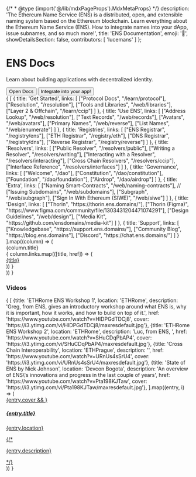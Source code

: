 {/* * @type {import('@/lib/mdxPageProps').MdxMetaProps} */}
    description: 'The Ethereum Name Service (ENS) is a distributed, open, and extensible naming system based on the Ethereum blockchain. Learn everything about the Ethereum Name Service (ENS). How to integrate names into your dApp, issue subnames, and so much more!',
    title: 'ENS Documentation',
    emoji: '👋',
    showDetailsSection: false,
    contributors: [
        'lucemans'
    ]
};

<div className="bg-ens-light-background-secondary dark:bg-ens-dark-background-secondary">
<div className="max-w-5xl mx-auto space-y-4 py-16 px-4 sm:px-6">

<h1>ENS Docs</h1>

<p>Learn about building applications with decentralized identity.</p>

<div className="flex gap-3 flex-col sm:flex-row">
    <Button href="/learn/protocol">Open Docs</Button>
    <Button variant="secondary" href="/web/quickstart">Integrate into your app!</Button>
</div>
</div>
</div>

<div className="max-w-5xl !mx-auto space-y-6 pt-6 px-4 sm:px-6 w-full">
<div className="grid grid-cols-2 lg:grid-cols-4 gap-6">
    {
        [
            {
                title: 'Get Started',
                links: [
                    ["Protocol Docs", "/learn/protocol"],
                    ["Resolution", "/resolution"],
                    ["Tools and Libraries", "/web/libraries"],
                    ["Layer 2 & Offchain", "/learn/ccip"]
                ]
            },
            {
                title: 'Use ENS',
                links: [
                    ["Address Lookup", "/web/resolution"],
                    ["Text Records", "/web/records"],
                    ["Avatars", "/web/avatars"],
                    ["Primary Names", "/web/reverse"],
                    ["List Names", "/web/enumerate"]
                ]
            },
            {
                title: 'Registries',
                links: [
                    ["ENS Registrar", "/registry/ens"],
                    ["ETH Registrar", "/registry/eth"],
                    ["DNS Registrar", "/registry/dns"],
                    ["Reverse Registrar", "/registry/reverse"]
                ]
            },
            {
                title: 'Resolvers',
                links: [
                    ["Public Resolver", "/resolvers/public"],
                    ["Writing a Resolver", "/resolvers/writing"],
                    ["Interacting with a Resolver", "/resolvers/interacting"],
                    ["Cross Chain Resolvers", "/resolvers/ccip"],
                    ["Interface Reference", "/resolvers/interfaces"]
                ]
            },
            {
                title: 'Governance',
                links: [
                    ["Welcome", "/dao"],
                    ["Constitution", "/dao/constitution"],
                    ["Foundation", "/dao/foundation"],
                    ["Airdrop", "/dao/airdrop"]
                ]
            },
            {
                title: 'Extra',
                links: [
                    ["Naming Smart-Contracts", "/web/naming-contracts"],
                    // ["Issuing Subdomains", "/web/subdomains"],
                    ["Subgraph", "/web/subgraph"],
                    ["Sign In With Ethereum (SIWE)", "/web/siwe"]
                ]
            },
            {
                title: 'Design',
                links: [
                    ["Thorin", "https://thorin.ens.domains/"],
                    ["Thorin (Figma)", "https://www.figma.com/community/file/1303431204471074291"],
                    ["Design Guidelines", "/web/design"],
                    ["Media Kit", "https://github.com/ensdomains/media-kit"]
                ]
            },
            {
                title: 'Support',
                links: [
                    ["Knowledgebase", "https://support.ens.domains/"],
                    ["Community Blog", "https://blog.ens.domains"],
                    ["Discord", "https://chat.ens.domains/"]
                ]
            }
        ].map((column) => (
            <div>
                <div className="font-bold">{column.title}</div>
                {
                    column.links.map(([title, href]) => (
                        <div className="flex items-center gap-3">
                            <a href={href}>{title}</a>
                        </div>
                    ))
                }
            </div>
        ))
    }
</div>

<h3 className="pt-4">Videos</h3>
<div className="w-full gap-4 pb-4 mt-0 grid grid-cols-1 sm:grid-cols-2 lg:grid-cols-4 not-prose">
    {
        [
            {title: 'ETHRome ENS Workshop 1', location: 'ETHRome', description: 'Greg, from ENS, gives an introductory workshop around what ENS is, why it is important, how it works, and how to build on top of it.', href: 'https://www.youtube.com/watch?v=HIDPGdTDCj8', cover: 'https://i3.ytimg.com/vi/HIDPGdTDCj8/maxresdefault.jpg'},
            {title: 'ETHRome ENS Workshop 2', location: 'ETHRome', description: 'Luc, from ENS, ', href: 'https://www.youtube.com/watch?v=SHuCDqPbAP4', cover: 'https://i3.ytimg.com/vi/SHuCDqPbAP4/maxresdefault.jpg'},
            {title: 'Cross Chain Interoperability', location: 'ETHPrague', description: '', href: 'https://www.youtube.com/watch?v=URnUs4sSrU4', cover: 'https://i3.ytimg.com/vi/URnUs4sSrU4/maxresdefault.jpg'},
            {title: 'State of ENS by Nick Johnson', location: 'Devcon Bogota', description: 'An overview of ENS\'s innovations and progress in the last couple of years', href: 'https://www.youtube.com/watch?v=Pta198KJTaw', cover: 'https://i3.ytimg.com/vi/Pta198KJTaw/maxresdefault.jpg'},
        ].map((entry, i) => (
            <a className="w-full border flex flex-col rounded-lg border-ens-light-border dark:border-ens-dark-border overflow-hidden my-0 py-0 bg-ens-light-background-primary dark:bg-ens-dark-background-primary hover:bg-ens-light-background-secondary/50 hover:dark:bg-ens-dark-background-secondary/50" href={entry.href} hideExtras={true}>
                <div className="w-full bg-ens-light-background-disabled dark:bg-ens-dark-background-secondary aspect-video">
                    {entry.cover && <img src={entry.cover} alt="" className="w-full aspect-video" />}
                </div>
                <div className="w-full border-t border-ens-light-border dark:border-ens-dark-border px-3 pt-2 pb-3 overflow-ellipsis">
                    <h5 className="font-bold">{entry.title}</h5>
                    <p className="tag tag-blue">{entry.location}</p>
                    {/* <p className="h-16 overflow-ellipsis text-xs">{entry.description}</p> */}
                </div>
            </a>
        ))
    }
</div>

</div>

